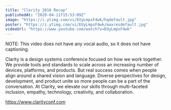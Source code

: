 ```yaml
---
title: "Clarity 2016 Recap"
publishedAt: "2020-04-11T15:53:09Z"
image: "https://i.ytimg.com/vi/EUyLmpsF4wk/hqdefault.jpg"
poster: "https://i.ytimg.com/vi/EUyLmpsF4wk/maxresdefault.jpg"
videoUrl: "https://www.youtube.com/watch?v=EUyLmpsF4wk"
---
```


NOTE: This video does not have any vocal audio, so it does not have captioning.

Clarity is a design systems conference focused on how we work together. We provide tools and standards to scale across an increasing number of devices, platforms, and products. But real success comes when people align around a shared vision and language. Diverse perspectives for design, development, and product unite so more people can be a part of the conversation. At Clarity, we elevate our skills through multi-faceted inclusion, empathy, technology, creativity, and collaboration.

https://www.clarityconf.com
